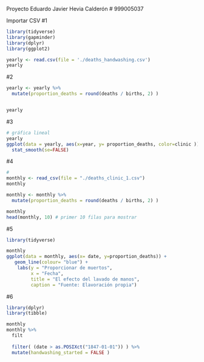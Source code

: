 Proyecto
Eduardo Javier Hevia Calderón
# 999005037


Importar CSV
#1
```r
library(tidyverse)
library(gapminder)
library(dplyr)
library(ggplot2)

yearly <- read.csv(file = './deaths_handwashing.csv')
yearly
```
#2
```r

yearly <- yearly %>%
  mutate(proportion_deaths = round(deaths / births, 2) )


yearly

```
#3

```r
# gráfica lineal
yearly
ggplot(data = yearly, aes(x=year, y= proportion_deaths, color=clinic )) + 
  stat_smooth(se=FALSE)
```

#4
```r
#
monthly <- read_csv(file = "./deaths_clinic_1.csv")
monthly

monthly <- monthly %>%
  mutate(proportion_deaths = round(deaths / births, 2) )

monthly
head(monthly, 10) # primer 10 filas para mostrar
```
#5
```r
library(tidyverse)

monthly
ggplot(data = monthly, aes(x= date, y=proportion_deaths)) +
   geom_line(colour= "blue") +
    labs(y = "Proporcionar de muertos", 
         x = "Fecha", 
         title = "El efecto del lavado de manos", 
         caption = "Fuente: Elavoración propia")
```
#6
```r
library(dplyr)
library(tibble)

monthly
monthly %>%
  filt
  
  filter( (date > as.POSIXct("1847-01-01")) ) %>%
  mutate(handwashing_started = FALSE )


```


